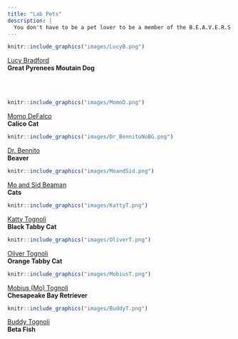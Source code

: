 ```yaml
---
title: "Lab Pets"
description: |
  You don't have to be a pet lover to be a member of the B.E.A.V.E.R.S Lab but many members do love their pets. Click on each pet's name to learn more about them. 
---
```


:::float-image

```r
knitr::include_graphics("images/LucyB.png")
```

[Lucy Bradford](LucyB.html) 
<br/>
**Great Pyrenees Moutain Dog**
:::

<br/>
<br/>

:::float-image

```r
knitr::include_graphics("images/MomoD.png")
```

[Momo DeFalco](MomoD.html) 
<br/>
**Calico Cat**
:::

:::float-image

```r
knitr::include_graphics("images/Dr_BennitoNoBG.png")
```

[Dr. Bennito](Dr_Bennito.html) 
<br/>
**Beaver**
:::

:::float-image

```r
knitr::include_graphics("images/MoandSid.png")
```

[Mo and Sid Beaman](MoandSid.html) 
<br/>
**Cats**
:::

:::float-image

```r
knitr::include_graphics("images/KattyT.png")
```

[Katty Tognoli](KattyT.html) 
<br/>
**Black Tabby Cat**
:::

:::float-image

```r
knitr::include_graphics("images/OliverT.png")
```

[Oliver Tognoli](OliverT.html) 
<br/>
**Orange Tabby Cat**
:::

:::float-image

```r
knitr::include_graphics("images/MobiusT.png")
```

[Mobius (Mo) Tognoli](MobiusT.html) 
<br/>
**Chesapeake Bay Retriever**
:::

:::float-image

```r
knitr::include_graphics("images/BuddyT.png")
```

[Buddy Tognoli](BuddyT.html) 
<br/>
**Beta Fish**
:::